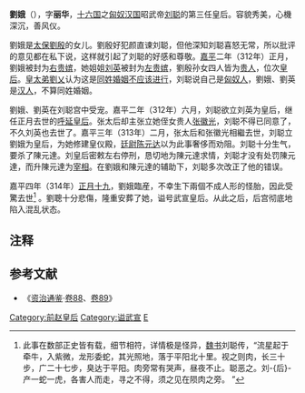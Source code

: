 '''劉娥'''（{{bd|3世纪|?|314年||catIdx=L}}），字'''丽华'''，[[十六国|十六国]]之[[匈奴|匈奴]][[前赵|汉国]]昭武帝[[刘聪|刘聪]]的第三任皇后。容貌秀美，心機深沉，善风仪。

劉娥是[[太保|太保]][[刘殷_(晋朝)|劉殷]]的女儿。劉殷好犯颜直谏刘聪，但他深知刘聪喜怒无常，所以批评的意见都在私下说，这样就引起了刘聪的好感和尊敬。[[嘉平_(前赵)|嘉平]]二年（312年）正月，劉娥被封为[[右贵嫔|右贵嫔]]，她姐姐[[劉英_(前趙)|刘英]]被封为[[左贵嫔|左贵嫔]]，劉殷孙女四人皆为[[贵人|贵人]]，位次[[皇后|皇后]]。[[皇太弟|皇太弟]][[劉乂|劉乂]]认为这是[[同姓不婚|同姓婚姻不应该进行]]，刘聪说自己是[[匈奴人|匈奴人]]，劉娥、劉英是[[汉族人|汉人]]，不算同姓婚姻。

劉娥、劉英在刘聪宫中受宠。嘉平二年（312年）六月，刘聪欲立刘英为皇后，继任正月去世的[[呼延皇后_(汉昭武帝)|呼延皇后]]。张太后却主张立她侄女贵人[[张徽光|张徽光]]，刘聪不得已同意了，不久刘英也去世了。嘉平三年（313年）二月，张太后和张徽光相繼去世，刘聪立劉娥为皇后，为她修建皇仪殿，[[廷尉|廷尉]][[陈元达|陈元达]]以为此事奢侈而劝阻。刘聪十分生气，要杀了陳元達。刘皇后密敕左右停刑，恳切地为陳元達求情，刘聪才没有处罚陳元達，而升陳元達为[[宰相|宰相]]。在劉娥和陳元達的辅助下，刘聪多次改正了他的错误。

嘉平四年（314年）[[正月十九|正月十九]]，劉娥臨産，不幸生下兩個不成人形的怪胎，因此受驚去世<ref>此事在数部正史皆有载，细节相符，详情极是怪异，[[魏书|魏书]]刘聪传，“流星起于牵牛，入紫微，龙形委蛇，其光照地，落于平阳北十里。视之则肉，长三十步，广二十七步，臭达于平阳。肉旁常有哭声，昼夜不止。聪恶之。刘-{后}-产一蛇一虎，各害人而走，寻之不得，须之见在陨肉之旁。 ”</ref>
。劉聰十分悲傷，隆重安葬了她，谥号武宣皇后。从此之后，后宫彻底地陷入混乱状态。

== 注释 ==

{{Reflist|2}}

==参考文献==
*《[[资治通鉴|资治通鉴]]·[[s:資治通鑑/卷088|卷88]]、[[s:資治通鑑/卷089|卷89]]》

{{start box}} 
{{s-before|[[張徽光|张皇后]]}} 
{{s-title|[[:Category:前赵皇后|汉国皇后]]|313年—314年}} 
{{s-after|[[刘左皇后|刘左皇后]]<br>[[靳月光|靳月光]]<br>[[靳月华|靳月华]]<br>[[樊皇后|樊皇后]]<br>[[弘孝皇后|王皇后]]<br>[[弘德皇后|宣皇后]]}} 
{{end box}}

{{十六國趙國及冉魏皇后}}

[[Category:前赵皇后|Category:前赵皇后]]
[[Category:谥武宣|Category:谥武宣]]
[[Category:刘姓|E]]
